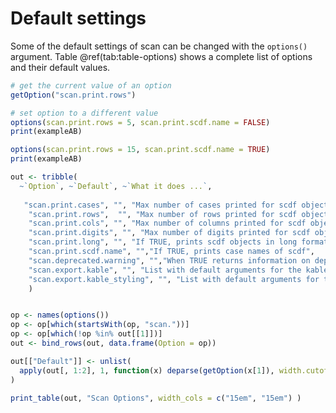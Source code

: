 # Default settings

Some of the default settings of scan can be changed with the `options()` argument. Table \@ref(tab:table-options) shows a complete list of options and their default values.

```r
# get the current value of an option
getOption("scan.print.rows")

# set option to a different value
options(scan.print.rows = 5, scan.print.scdf.name = FALSE)
print(exampleAB)

options(scan.print.rows = 15, scan.print.scdf.name = TRUE)
print(exampleAB)
```

```r
out <- tribble(
  ~`Option`, ~`Default`, ~`What it does ...`,
  
   "scan.print.cases", "", "Max number of cases printed for scdf objects",
    "scan.print.rows",  "", "Max number of rows printed for scdf objects",
    "scan.print.cols", "", "Max number of columns printed for scdf objects",
    "scan.print.digits", "", "Max number of digits printed for scdf objects",
    "scan.print.long", "", "If TRUE, prints scdf objects in long format",
    "scan.print.scdf.name", "","If TRUE, prints case names of scdf",
    "scan.deprecated.warning", "","When TRUE returns information on deprecated functions",
    "scan.export.kable", "", "List with default arguments for the kable argument of the export function",
    "scan.export.kable_styling", "", "List with default arguments for the kable_styling argument of the export function",
    )  


op <- names(options())
op <- op[which(startsWith(op, "scan."))]
op <- op[which(!op %in% out[[1]])]
out <- bind_rows(out, data.frame(Option = op))

out[["Default"]] <- unlist(
  apply(out[, 1:2], 1, function(x) deparse(getOption(x[1]), width.cutoff = 500))
)

print_table(out, "Scan Options", width_cols = c("15em", "15em") )
```
